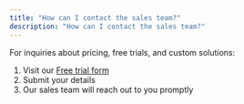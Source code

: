 ```yaml
---
title: "How can I contact the sales team?"
description: "How can I contact the sales team?"
---
```


For inquiries about pricing, free trials, and custom solutions:

1. Visit our [Free trial form](https://www.joinmassive.com/free-trial)
2. Submit your details
3. Our sales team will reach out to you promptly